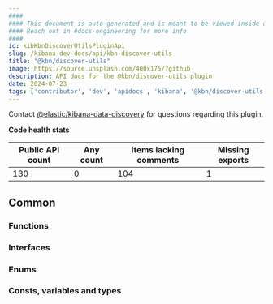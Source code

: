 ```yaml
---
####
#### This document is auto-generated and is meant to be viewed inside our experimental, new docs system.
#### Reach out in #docs-engineering for more info.
####
id: kibKbnDiscoverUtilsPluginApi
slug: /kibana-dev-docs/api/kbn-discover-utils
title: "@kbn/discover-utils"
image: https://source.unsplash.com/400x175/?github
description: API docs for the @kbn/discover-utils plugin
date: 2024-07-23
tags: ['contributor', 'dev', 'apidocs', 'kibana', '@kbn/discover-utils']
---
```




Contact [@elastic/kibana-data-discovery](https://github.com/orgs/elastic/teams/kibana-data-discovery) for questions regarding this plugin.

**Code health stats**

| Public API count  | Any count | Items lacking comments | Missing exports |
|-------------------|-----------|------------------------|-----------------|
| 130 | 0 | 104 | 1 |

## Common

### Functions
<DocDefinitionList data={kbnDiscoverUtilsObj.common.functions}/>

### Interfaces
<DocDefinitionList data={kbnDiscoverUtilsObj.common.interfaces}/>

### Enums
<DocDefinitionList data={kbnDiscoverUtilsObj.common.enums}/>

### Consts, variables and types
<DocDefinitionList data={kbnDiscoverUtilsObj.common.misc}/>


